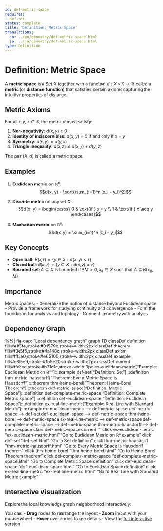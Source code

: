 ```yaml
---
id: def-metric-space
requires:
- def-set
status: complete
title: 'Definition: Metric Space'
translations:
  en: ../en/geometry/def-metric-space.html
  ja: ../ja/geometry/def-metric-space.html
type: Definition
---
```


# Definition: Metric Space {#def-metric-space}

A **metric space** is a [Set](../logic-set-theory/def-set.qmd) $X$ together with a function $d: X \times X \to \mathbb{R}$ called a **metric** (or **distance function**) that satisfies certain axioms capturing the intuitive properties of distance.

## Metric Axioms

For all $x, y, z \in X$, the metric $d$ must satisfy:

1. **Non-negativity**: $d(x, y) \geq 0$
2. **Identity of indiscernibles**: $d(x, y) = 0$ if and only if $x = y$
3. **Symmetry**: $d(x, y) = d(y, x)$
4. **Triangle inequality**: $d(x, z) \leq d(x, y) + d(y, z)$

The pair $(X, d)$ is called a metric space.

## Examples

1. **Euclidean metric** on $\mathbb{R}^n$:
   $$d(x, y) = \sqrt{\sum_{i=1}^n (x_i - y_i)^2}$$

2. **Discrete metric** on any set $X$:
   $$d(x, y) = \begin{cases} 0 & \text{if } x = y \\ 1 & \text{if } x \neq y \end{cases}$$

3. **Manhattan metric** on $\mathbb{R}^n$:
   $$d(x, y) = \sum_{i=1}^n |x_i - y_i|$$

## Key Concepts

- **Open ball**: $B(x, r) = \{y \in X : d(x, y) < r\}$
- **Closed ball**: $\bar{B}(x, r) = \{y \in X : d(x, y) \leq r\}$
- **Bounded set**: $A \subseteq X$ is bounded if $\exists M > 0, x_0 \in X$ such that $A \subseteq B(x_0, M)$

## Importance

Metric spaces:
- Generalize the notion of distance beyond Euclidean space
- Provide a framework for studying continuity and convergence
- Form the foundation for analysis and topology
- Connect geometry with analysis

## Dependency Graph

%%| fig-cap: "Local dependency graph"
graph TD
    classDef definition fill:#e1f5fe,stroke:#01579b,stroke-width:2px
    classDef theorem fill:#f3e5f5,stroke:#4a148c,stroke-width:2px
    classDef axiom fill:#fff3e0,stroke:#e65100,stroke-width:2px
    classDef example fill:#e8f5e9,stroke:#1b5e20,stroke-width:2px
    classDef current fill:#ffebee,stroke:#b71c1c,stroke-width:3px
    ex-euclidean-metric["Example: Euclidean Metric on ℝⁿ"]:::example
    def-set["Definition: Set"]:::definition
    thm-metric-hausdorff["Theorem: Every Metric Space is Hausdorff"]:::theorem
    thm-heine-borel["Theorem: Heine-Borel Theorem"]:::theorem
    def-metric-space["Definition: Metric Space"]:::definition
    def-complete-metric-space["Definition: Complete Metric Space"]:::definition
    def-euclidean-space["Definition: Euclidean Space"]:::definition
    ex-real-line-metric["Example: Real Line with Standard Metric"]:::example
    ex-euclidean-metric --> def-metric-space
    def-metric-space --> def-set
    def-euclidean-space --> def-metric-space
    thm-heine-borel --> def-metric-space
    ex-real-line-metric --> def-metric-space
    def-complete-metric-space --> def-metric-space
    thm-metric-hausdorff --> def-metric-space
    class def-metric-space current
```
    click ex-euclidean-metric "ex-euclidean-metric.html" "Go to Euclidean Metric on ℝⁿ example"
    click def-set "def-set.html" "Go to Set definition"
    click thm-metric-hausdorff "thm-metric-hausdorff.html" "Go to Every Metric Space is Hausdorff theorem"
    click thm-heine-borel "thm-heine-borel.html" "Go to Heine-Borel Theorem theorem"
    click def-complete-metric-space "def-complete-metric-space.html" "Go to Complete Metric Space definition"
    click def-euclidean-space "def-euclidean-space.html" "Go to Euclidean Space definition"
    click ex-real-line-metric "ex-real-line-metric.html" "Go to Real Line with Standard Metric example"

## Interactive Visualization

Explore the local knowledge graph neighborhood interactively:

::: {.graph-viz data-id="def-metric-space" data-width="700" data-height="500"}
:::

You can:
- **Drag** nodes to rearrange the layout
- **Zoom** in/out with your mouse wheel
- **Hover** over nodes to see details
- View the [full interactive version](../../output/interactive/def-metric-space.html){target="_blank"}
